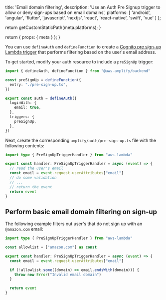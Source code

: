 
  title: 'Email domain filtering',
  description:
    'Use an Auth Pre Signup trigger to allow or deny sign-ups based on email domains',
  platforms: [
    'android',
    'angular',
    'flutter',
    'javascript',
    'nextjs',
    'react',
    'react-native',
    'swift',
    'vue'
  ]
};

  return getCustomStaticPath(meta.platforms);
}

  return {
    props: {
      meta
    }
  };
}

You can use `defineAuth` and `defineFunction` to create a [Cognito pre sign-up Lambda trigger](https://docs.aws.amazon.com/cognito/latest/developerguide/user-pool-lambda-pre-sign-up.html) that performs filtering based on the user's email address.

To get started, modify your auth resource to include a `preSignUp` trigger:

```ts title="amplify/auth/resource.ts"
import { defineAuth, defineFunction } from "@aws-amplify/backend"

const preSignUp = defineFunction({
  entry: "./pre-sign-up.ts",
})

export const auth = defineAuth({
  loginWith: {
    email: true,
  },
  triggers: {
    preSignUp,
  },
})
```

Next, create the corresponding `amplify/auth/pre-sign-up.ts` file with the following contents:

```ts title="amplify/auth/pre-sign-up.ts"
import type { PreSignUpTriggerHandler } from "aws-lambda"

export const handler: PreSignUpTriggerHandler = async (event) => {
  // read the user's email
  const email = event.request.userAttributes["email"]
  // do some validation
  // ...
  // return the event
  return event
}
```

## Perform basic email domain filtering on sign-up

The following example filters out user's that do not sign up with an `@amazon.com` email:

```ts title="amplify/auth/pre-sign-up.ts"
import type { PreSignUpTriggerHandler } from "aws-lambda"

const allowlist = ["amazon.com"] as const

export const handler: PreSignUpTriggerHandler = async (event) => {
  const email = event.request.userAttributes["email"]

  if (!allowlist.some((domain) => email.endsWith(domain))) {
    throw new Error("Invalid email domain")
  }

  return event
}
```
